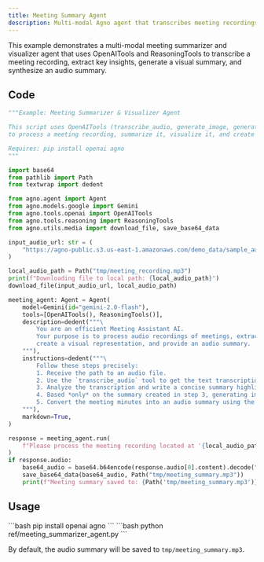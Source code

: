 ```yaml
---
title: Meeting Summary Agent
description: Multi-modal Agno agent that transcribes meeting recordings, extracts key insights, generates visual summaries, and creates audio summaries using OpenAI tools.
---
```


This example demonstrates a multi-modal meeting summarizer and visualizer agent that uses OpenAITools and ReasoningTools to transcribe a meeting recording, extract key insights, generate a visual summary, and synthesize an audio summary.

## Code

```python ref/meeting_summarizer_agent.py
"""Example: Meeting Summarizer & Visualizer Agent

This script uses OpenAITools (transcribe_audio, generate_image, generate_speech)
to process a meeting recording, summarize it, visualize it, and create an audio summary.

Requires: pip install openai agno
"""

import base64
from pathlib import Path
from textwrap import dedent

from agno.agent import Agent
from agno.models.google import Gemini
from agno.tools.openai import OpenAITools
from agno.tools.reasoning import ReasoningTools
from agno.utils.media import download_file, save_base64_data

input_audio_url: str = (
    "https://agno-public.s3.us-east-1.amazonaws.com/demo_data/sample_audio.mp3"
)

local_audio_path = Path("tmp/meeting_recording.mp3")
print(f"Downloading file to local path: {local_audio_path}")
download_file(input_audio_url, local_audio_path)

meeting_agent: Agent = Agent(
    model=Gemini(id="gemini-2.0-flash"),
    tools=[OpenAITools(), ReasoningTools()],
    description=dedent("""\
        You are an efficient Meeting Assistant AI.
        Your purpose is to process audio recordings of meetings, extract key information,
        create a visual representation, and provide an audio summary.
    """),
    instructions=dedent("""\
        Follow these steps precisely:
        1. Receive the path to an audio file.
        2. Use the `transcribe_audio` tool to get the text transcription.
        3. Analyze the transcription and write a concise summary highlighting key discussion points, decisions, and action items.
        4. Based *only* on the summary created in step 3, generating important meeting points. This should be a essentially an overview of the summary's content properly ordered and formatted in the form of meeting minutes.
        5. Convert the meeting minutes into an audio summary using the `generate_speech` tool.
    """),
    markdown=True,
)

response = meeting_agent.run(
    f"Please process the meeting recording located at '{local_audio_path}'"
)
if response.audio:
    base64_audio = base64.b64encode(response.audio[0].content).decode("utf-8")
    save_base64_data(base64_audio, Path("tmp/meeting_summary.mp3"))
    print(f"Meeting summary saved to: {Path('tmp/meeting_summary.mp3')}")
```

## Usage

<Steps>
  <Step title="Install dependencies">
    ```bash
    pip install openai agno
    ```
  </Step>

  <Step title="Run the example">
    ```bash
    python ref/meeting_summarizer_agent.py
    ```
  </Step>
</Steps>

By default, the audio summary will be saved to `tmp/meeting_summary.mp3`.